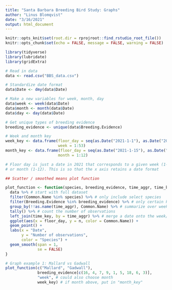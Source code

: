 ```yaml
---
title: "Santa Barbara Breeding Bird Study: Graphs"
author: "Linus Blomqvist"
date: "3/16/2021"
output: html_document
---
```


```r
knitr::opts_knit$set(root.dir = rprojroot::find_rstudio_root_file())
knitr::opts_chunk$set(echo = FALSE, message = FALSE, warning = FALSE)
```

```r
library(tidyverse)
library(lubridate)
library(gridExtra)
```


```r
# Read in data
data <- read.csv("BBS_data.csv")

# Standardize date format
data$Date <- dmy(data$Date)

# Make a new variables for week, month, day
data$week <- week(data$Date)
data$month <- month(data$Date)
data$day <- day(data$Date)

# Get unique types of breeding evidence
breeding_evidence <- unique(data$Breeding.Evidence)

# Week and month key
week_key <- data.frame(floor_day = seq(as.Date("2021-1-1"), as.Date("2021-12-31"), by = "weeks"),
                       week = 1:53)
month_key <- data.frame(floor_day = seq(as.Date("2021-1-15"), as.Date("2021-12-31"), by = "months"),
                       month = 1:12)

# Floor day is just a date in 2021 that corresponds to a given week (1-53)
# or month (1-12). This is so that the x axis retains a date format

```


```r
## Scatter / smoothed means plot function

plot_function <- function(species, breeding_evidence, time_aggr, time_key) {
  data %>% # start with full dataset
  filter(Common.Name %in% species) %>% # only include select species
  filter(Breeding.Evidence %in% breeding_evidence) %>% # only certain kinds of evidence
  group_by(!!as.name(time_aggr), Common.Name) %>% # summarize over weeks or months, and by species name
  tally() %>% # count the number of observations
  left_join(time_key, by = time_aggr) %>% # merge a date onto the week/month number
  ggplot(aes(x = floor_day, y = n, color = Common.Name)) +
  geom_point() +
  labs(x = "Date",
       y = "Number of observations",
       color = "Species") +
  geom_smooth(span = 1,
              se = FALSE)
}
```

```r
# Graph example 1: Mallard vs Gadwall
plot_function(c("Mallard", "Gadwall"), 
              breeding_evidence[c(16, 4, 7, 9, 1, 5, 18, 6, 3)],
              "week", # could also choose month
              week_key) # if month above, put in "month_key"
```

